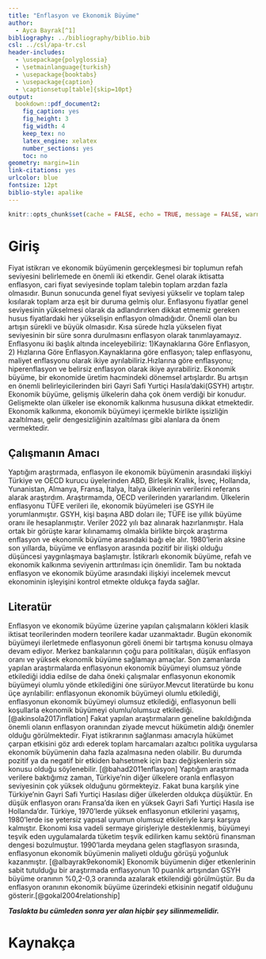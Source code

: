 ```yaml
---
title: "Enflasyon ve Ekonomik Büyüme"
author: 
  - Ayca Bayrak[^1]
bibliography: ../bibliography/biblio.bib
csl: ../csl/apa-tr.csl
header-includes:
  - \usepackage{polyglossia}
  - \setmainlanguage{turkish}
  - \usepackage{booktabs}
  - \usepackage{caption} 
  - \captionsetup[table]{skip=10pt}
output:
  bookdown::pdf_document2:
    fig_caption: yes
    fig_height: 3
    fig_width: 4
    keep_tex: no
    latex_engine: xelatex
    number_sections: yes
    toc: no
geometry: margin=1in
link-citations: yes
urlcolor: blue
fontsize: 12pt
biblio-style: apalike
---
```

```r
knitr::opts_chunk$set(cache = FALSE, echo = TRUE, message = FALSE, warning = FALSE)
```

<!-- ======================================================================= -->
<!-- ============================== NOTLAR ================================= -->
<!-- ======================================================================= -->
[^1]: 21080375, [Github Repo](https://github.com/aycabayrak/aycabayrak_arasinav.git)


# Giriş
Fiyat istikrarı ve ekonomik büyümenin gerçekleşmesi bir toplumun refah seviyesini belirlemede en önemli iki etkendir. Genel olarak iktisatta enflasyon, cari fiyat seviyesinde toplam talebin toplam arzdan fazla olmasıdır. Bunun sonucunda genel fiyat seviyesi yükselir ve toplam talep kısılarak toplam arza eşit bir duruma gelmiş olur. Enflasyonu fiyatlar genel seviyesinin yükselmesi olarak da adlandırırken dikkat etmemiz gereken husus fiyatlardaki her yükselişin enflasyon olmadığıdır. Önemli olan bu artışın sürekli ve büyük olmasıdır. Kısa sürede hızla yükselen fiyat seviyesinin bir süre sonra durulmasını enflasyon olarak tanımlayamayız.
Enflasyonu iki başlık altında inceleyebiliriz: 1)Kaynaklarına Göre Enflasyon, 2) Hızlarına Göre Enflasyon.Kaynaklarına göre enflasyon; talep enflasyonu, maliyet enflasyonu olarak ikiye ayrılabiliriz.Hızlarına göre enflasyonu; hiperenflasyon ve belirsiz enflasyon olarak ikiye ayırabiliriz.
Ekonomik büyüme, bir ekonomide üretim hacmindeki dönemsel artışlardır. Bu artışın en önemli belirleyicilerinden biri Gayri Safi Yurtiçi Hasıla'daki(GSYH) artıştır. Ekonomik büyüme, gelişmiş ülkelerin daha çok önem verdiği bir konudur. Gelişmekte olan ülkeler ise ekonomik kalkınma hususuna dikkat etmektedir. Ekonomik kalkınma, ekonomik büyümeyi içermekle birlikte işsizliğin azaltılması, gelir dengesizliğinin azaltılması gibi alanlara da önem vermektedir.

## Çalışmanın Amacı
Yaptığım araştırmada, enflasyon ile ekonomik büyümenin arasındaki ilişkiyi Türkiye ve OECD kurucu üyelerinden ABD, Birleşik Krallık, İsveç, Hollanda, Yunanistan, Almanya, Fransa, İtalya, İtalya ülkelerinin verilerini referans alarak araştırdım. Araştırmamda, OECD verilerinden yararlandım. Ülkelerin enflasyonu TÜFE verileri ile, ekonomik büyümeleri ise GSYH ile yorumlanmıştır. GSYH, kişi başına ABD doları ile; TÜFE ise yıllık büyüme oranı ile hesaplanmıştır. Veriler 2022 yılı baz alınarak hazırlanmıştır. 
Hala ortak bir görüşte karar kılınamamış olmakla birlikte birçok araştırma enflasyon ve ekonomik büyüme arasındaki bağı ele alır. 1980’lerin aksine son yıllarda, büyüme ve enflasyon arasında pozitif bir ilişki olduğu düşüncesi yaygınlaşmaya başlamıştır. İstikrarlı ekonomik büyüme, refah ve ekonomik kalkınma seviyenin arttırılması için önemlidir. Tam bu noktada enflasyon ve ekonomik büyüme arasındaki ilişkiyi incelemek mevcut ekonominin işleyişini kontrol etmekte oldukça fayda sağlar.

## Literatür 
Enflasyon ve ekonomik büyüme üzerine yapılan çalışmaların kökleri klasik iktisat teorilerinden modern teorilere kadar uzanmaktadır. Bugün ekonomik büyümeyi ilerletmede enflasyonun göreli önemi bir tartışma konusu olmaya devam ediyor. Merkez bankalarının çoğu para politikaları, düşük enflasyon oranı ve yüksek ekonomik büyüme sağlamayı amaçlar.
Son zamanlarda yapılan araştırmalarda enflasyonun ekonomik büyümeyi olumsuz yönde etkilediği iddia edilse de daha öneki çalışmalar enflasyonun ekonomik büyümeyi olumlu yönde etkilediğini öne sürüyor.Mevcut literatürde bu konu üçe ayrılabilir: enflasyonun ekonomik büyümeyi olumlu etkilediği, enflasyonun ekonomik büyümeyi olumsuz etkilediği, enflasyonun belli koşullarla ekonomik büyümeyi olumlu/olumsuz etkilediği. [@akinsola2017inflation]
Fakat yapılan araştırmaların geneline bakıldığında önemli olanın enflasyon oranından ziyade mevcut hükümetin aldığı önemler olduğu görülmektedir. Fiyat istikrarının sağlanması amacıyla hükümet çarpan etkisini göz ardı ederek toplam harcamaları azaltıcı politika uygularsa ekonomik büyümenin daha fazla azalmasına neden olabilir. Bu durumda pozitif ya da negatif bir etkiden bahsetmek için bazı değişkenlerin söz konusu olduğu söylenebilir. [@bahad2011enflasyon]
Yaptığım araştırmada verilere baktığımız zaman, Türkiye’nin diğer ülkelere oranla enflasyon seviyesinin çok yüksek olduğunu görmekteyiz. Fakat buna karşılık yine Türkiye’nin Gayri Safi Yurtiçi Hasılası diğer ülkelerden oldukça düşüktür. En düşük enflasyon oranı Fransa’da iken en yüksek Gayri Safi Yurtiçi Hasıla ise Hollanda’dır. 
Türkiye, 1970'lerde yüksek enflasyonun etkilerini yaşamış, 1980'lerde ise yetersiz yapısal uyumun olumsuz etkileriyle karşı karşıya kalmıştır. Ekonomi kısa vadeli sermaye girişleriyle desteklenmiş, büyümeyi teşvik eden uygulamalarda tüketim teşvik edilirken kamu sektörü finansman dengesi bozulmuştur. 1990'larda meydana gelen stagflasyon sırasında, enflasyonun ekonomik büyümenin maliyeti olduğu görüşü yoğunluk kazanmıştır. [@albayrak9ekonomik]
Ekonomik büyümenin diğer etkenlerinin sabit  tutulduğu bir araştırmada enflasyonun 10 puanlık artışından GSYH büyüme oranının %0,2-0,3 oranında azalarak etkilendiği görülmüştür. Bu da enflasyon oranının ekonomik büyüme üzerindeki etkisinin negatif olduğunu gösterir.[@gokal2004relationship]


**_Taslakta bu cümleden sonra yer alan hiçbir şey silinmemelidir._**

\newpage
# Kaynakça {#references}
<div id="refs"></div>

